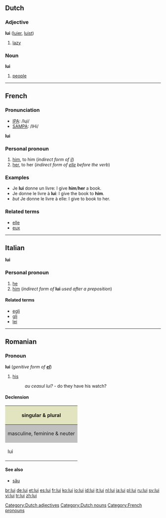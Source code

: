==Dutch==

===Adjective===
'''lui''' ([[luier]], [[luist]])

# [[lazy]]

===Noun===
'''lui''' {{p}}

# [[people]]

----

==French==

===Pronunciation===
*[[w:IPA|IPA]]: /lɥi/
*[[w:SAMPA|SAMPA]]: /lHi/

'''lui'''

===Personal pronoun===
{{rfc-header|Personal pronoun}}
# [[him]], to him (''indirect form of [[il]]'')
# [[her]], to her (''indirect form of [[elle]] before the verb'')

===Examples===
*Je '''lui''' donne un livre: I give '''him'''/'''her''' a book.
*Je donne le livre à '''lui''': I give the book to '''him'''.
*''but'' Je donne le livre à elle: I give to book to her.

===Related terms===
*[[elle]]
*[[eux]]

----

==Italian==
'''lui'''

===Personal pronoun===
# [[he]]
# [[him]] (''indirect form of'' '''lui''' ''used after a preposition'')

====Related terms====
*[[egli]]
*[[gli]]
*[[lei]]

[[Category:Dutch adjectives]]
[[Category:Dutch nouns]]
[[Category:French pronouns]]

----

==Romanian==

===Pronoun===
'''lui''' (''genitive form of '''[[el]]''''')

# [[his]]
#:''au ceasul lui?'' - do they have his watch?

====Declension====
<center>
{| style="background:#F0F0F0;width:20em"

|-
! style="background:#e2e4c0" | singular & plural

|-
! style="background:#C0C0C0" | masculine, feminine & neuter
|-
| lui

|}
</center>

====See also====
*[[său]]

[[br:lui]]
[[de:lui]]
[[et:lui]]
[[es:lui]]
[[fr:lui]]
[[ko:lui]]
[[io:lui]]
[[id:lui]]
[[it:lui]]
[[nl:lui]]
[[ja:lui]]
[[pl:lui]]
[[ru:lui]]
[[sv:lui]]
[[vi:lui]]
[[tr:lui]]
[[zh:lui]]